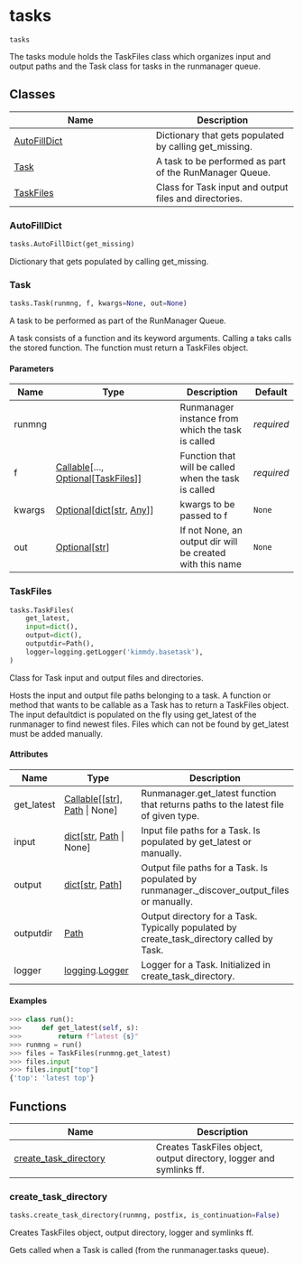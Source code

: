 # tasks { #kimmdy.tasks }

`tasks`

The tasks module holds the TaskFiles class which organizes input and
output paths and the Task class for tasks in the runmanager queue.

## Classes

| Name | Description |
| --- | --- |
| [AutoFillDict](#kimmdy.tasks.AutoFillDict) | Dictionary that gets populated by calling get_missing. |
| [Task](#kimmdy.tasks.Task) | A task to be performed as part of the RunManager Queue. |
| [TaskFiles](#kimmdy.tasks.TaskFiles) | Class for Task input and output files and directories. |

### AutoFillDict { #kimmdy.tasks.AutoFillDict }

```python
tasks.AutoFillDict(get_missing)
```

Dictionary that gets populated by calling get_missing.

### Task { #kimmdy.tasks.Task }

```python
tasks.Task(runmng, f, kwargs=None, out=None)
```

A task to be performed as part of the RunManager Queue.

A task consists of a function and its keyword arguments.
Calling a taks calls the stored function.
The function must return a TaskFiles object.

#### Parameters {.doc-section .doc-section-parameters}

| Name   | Type                                                                                                         | Description                                               | Default    |
|--------|--------------------------------------------------------------------------------------------------------------|-----------------------------------------------------------|------------|
| runmng |                                                                                                              | Runmanager instance from which the task is called         | _required_ |
| f      | [Callable](`typing.Callable`)\[..., [Optional](`typing.Optional`)\[[TaskFiles](`kimmdy.tasks.TaskFiles`)\]\] | Function that will be called when the task is called      | _required_ |
| kwargs | [Optional](`typing.Optional`)\[[dict](`dict`)\[[str](`str`), [Any](`typing.Any`)\]\]                         | kwargs to be passed to f                                  | `None`     |
| out    | [Optional](`typing.Optional`)\[[str](`str`)\]                                                                | If not None, an output dir will be created with this name | `None`     |

### TaskFiles { #kimmdy.tasks.TaskFiles }

```python
tasks.TaskFiles(
    get_latest,
    input=dict(),
    output=dict(),
    outputdir=Path(),
    logger=logging.getLogger('kimmdy.basetask'),
)
```

Class for Task input and output files and directories.

Hosts the input and output file paths belonging to a task.
A function or method that wants to be callable as a Task
has to return a TaskFiles object.
The input defaultdict is populated on the fly using
get_latest of the runmanager to find newest files.
Files which can not be found by get_latest must be added manually.

#### Attributes {.doc-section .doc-section-attributes}

| Name       | Type                                                                              | Description                                                                                  |
|------------|-----------------------------------------------------------------------------------|----------------------------------------------------------------------------------------------|
| get_latest | [Callable](`typing.Callable`)\[\[[str](`str`)\], [Path](`pathlib.Path`) \| None\] | Runmanager.get_latest function that returns paths to the latest file of given type.          |
| input      | [dict](`dict`)\[[str](`str`), [Path](`pathlib.Path`) \| None\]                    | Input file paths for a Task. Is populated by get_latest or manually.                         |
| output     | [dict](`dict`)\[[str](`str`), [Path](`pathlib.Path`)\]                            | Output file paths for a Task. Is populated by runmanager._discover_output_files or manually. |
| outputdir  | [Path](`pathlib.Path`)                                                            | Output directory for a Task. Typically populated by create_task_directory called by Task.    |
| logger     | [logging](`logging`).[Logger](`logging.Logger`)                                   | Logger for a Task. Initialized in create_task_directory.                                     |

#### Examples {.doc-section .doc-section-examples}

```python
>>> class run():
>>>     def get_latest(self, s):
>>>         return f"latest {s}"
>>> runmng = run()
>>> files = TaskFiles(runmng.get_latest)
>>> files.input
>>> files.input["top"]
{'top': 'latest top'}
```

## Functions

| Name | Description |
| --- | --- |
| [create_task_directory](#kimmdy.tasks.create_task_directory) | Creates TaskFiles object, output directory, logger and symlinks ff. |

### create_task_directory { #kimmdy.tasks.create_task_directory }

```python
tasks.create_task_directory(runmng, postfix, is_continuation=False)
```

Creates TaskFiles object, output directory, logger and symlinks ff.

Gets called when a Task is called (from the runmanager.tasks queue).
